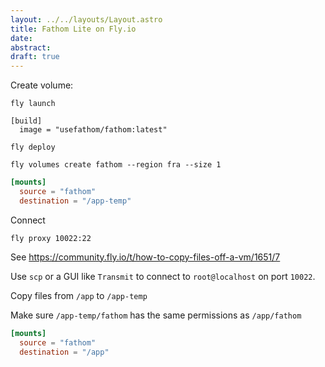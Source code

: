 ```yaml
---
layout: ../../layouts/Layout.astro
title: Fathom Lite on Fly.io
date:
abstract:
draft: true
---
```


Create volume:

```
fly launch
```

```
[build]
  image = "usefathom/fathom:latest"
```

```
fly deploy
```

```
fly volumes create fathom --region fra --size 1
```

```toml
[mounts]
  source = "fathom"
  destination = "/app-temp"
```

Connect

```
fly proxy 10022:22
```

See https://community.fly.io/t/how-to-copy-files-off-a-vm/1651/7

Use `scp` or a GUI like `Transmit` to connect to `root@localhost` on port `10022`.

Copy files from `/app` to `/app-temp`

Make sure `/app-temp/fathom` has the same permissions as `/app/fathom`

```toml
[mounts]
  source = "fathom"
  destination = "/app"
```

